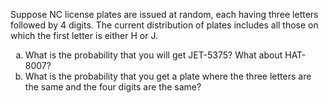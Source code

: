 Suppose NC license plates are issued at random, each having three letters followed by 4 digits. The current distribution of plates includes all those on which the first letter is either H or J.

a. What is the probability that you will get JET-5375? What about HAT-8007?
b. What is the probability that you get a plate where the three letters are the same and the four digits are the same?